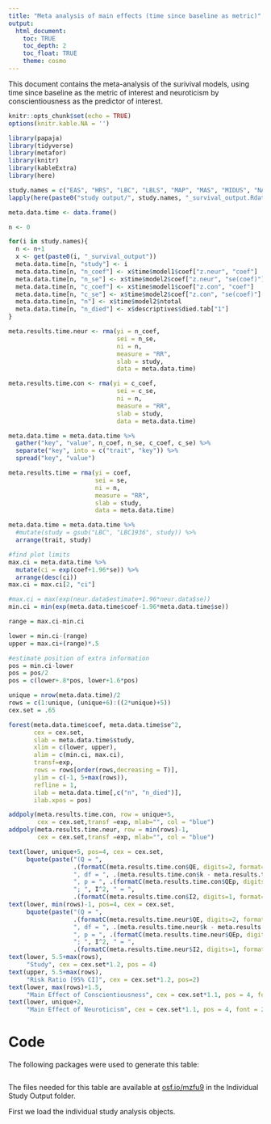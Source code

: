 ```yaml
---
title: "Meta analysis of main effects (time since baseline as metric)"
output: 
  html_document:
    toc: TRUE
    toc_depth: 2
    toc_float: TRUE
    theme: cosmo
---
```

This document contains the meta-analysis of the surivival models, using time since baseline as the metric of interest and neuroticism by conscientiousness as the predictor of interest.

```r
knitr::opts_chunk$set(echo = TRUE)
options(knitr.kable.NA = '')
```


```r
library(papaja)
library(tidyverse)
library(metafor)
library(knitr)
library(kableExtra)
library(here)
```

```r
study.names = c("EAS", "HRS", "LBC", "LBLS", "MAP", "MAS", "MIDUS", "NAS", "OATS", "ROS", "SLS", "WLS")
lapply(here(paste0("study output/", study.names, "_survival_output.Rdata")), load, .GlobalEnv)
```

```r
meta.data.time <- data.frame()

n <- 0

for(i in study.names){
  n <- n+1
  x <- get(paste0(i, "_survival_output"))
  meta.data.time[n, "study"] <- i
  meta.data.time[n, "n_coef"] <- x$time$model1$coef["z.neur", "coef"]
  meta.data.time[n, "n_se"] <- x$time$model2$coef["z.neur", "se(coef)"]
  meta.data.time[n, "c_coef"] <- x$time$model1$coef["z.con", "coef"]
  meta.data.time[n, "c_se"] <- x$time$model2$coef["z.con", "se(coef)"]
  meta.data.time[n, "n"] <- x$time$model2$ntotal
  meta.data.time[n, "n_died"] <- x$descriptives$died.tab["1"]
}

meta.results.time.neur <- rma(yi = n_coef, 
                              sei = n_se, 
                              ni = n,  
                              measure = "RR",
                              slab = study, 
                              data = meta.data.time)

meta.results.time.con <- rma(yi = c_coef, 
                              sei = c_se, 
                              ni = n,  
                              measure = "RR",
                              slab = study, 
                              data = meta.data.time)

meta.data.time = meta.data.time %>%
  gather("key", "value", n_coef, n_se, c_coef, c_se) %>%
  separate("key", into = c("trait", "key")) %>%
  spread("key", "value")

meta.results.time = rma(yi = coef, 
                        sei = se, 
                        ni = n,  
                        measure = "RR",
                        slab = study, 
                        data = meta.data.time)
```


```r
meta.data.time = meta.data.time %>%
  #mutate(study = gsub("LBC", "LBC1936", study)) %>%
  arrange(trait, study)

#find plot limits
max.ci = meta.data.time %>%
  mutate(ci = exp(coef+1.96*se)) %>%
  arrange(desc(ci))
max.ci = max.ci[2, "ci"]

#max.ci = max(exp(neur.data$estimate+1.96*neur.data$se))
min.ci = min(exp(meta.data.time$coef-1.96*meta.data.time$se))

range = max.ci-min.ci

lower = min.ci-(range)
upper = max.ci+(range)*.5

#estimate position of extra information
pos = min.ci-lower
pos = pos/2
pos = c(lower+.8*pos, lower+1.6*pos)

unique = nrow(meta.data.time)/2
rows = c(1:unique, (unique+6):((2*unique)+5))
cex.set = .65

forest(meta.data.time$coef, meta.data.time$se^2,
       cex = cex.set,
       slab = meta.data.time$study,
       xlim = c(lower, upper),
       alim = c(min.ci, max.ci),
       transf=exp,
       rows = rows[order(rows,decreasing = T)],
       ylim = c(-1, 5+max(rows)),
       refline = 1,
       ilab = meta.data.time[,c("n", "n_died")],
       ilab.xpos = pos)

addpoly(meta.results.time.con, row = unique+5, 
        cex = cex.set,transf =exp, mlab="", col = "blue")
addpoly(meta.results.time.neur, row = min(rows)-1, 
        cex = cex.set,transf =exp, mlab="", col = "blue")

text(lower, unique+5, pos=4, cex = cex.set,
     bquote(paste("(Q = ",
                  .(formatC(meta.results.time.con$QE, digits=2, format="f")),
                  ", df = ", .(meta.results.time.con$k - meta.results.time.con$p),
                  ", p = ", .(formatC(meta.results.time.con$QEp, digits=2, format="f")), 
                  "; ", I^2, " = ",
                  .(formatC(meta.results.time.con$I2, digits=1, format="f")), "%)")))
text(lower, min(rows)-1, pos=4, cex = cex.set,
     bquote(paste("(Q = ",
                  .(formatC(meta.results.time.neur$QE, digits=2, format="f")),
                  ", df = ", .(meta.results.time.neur$k - meta.results.time.neur$p),
                  ", p = ", .(formatC(meta.results.time.neur$QEp, digits=2, format="f")), 
                  "; ", I^2, " = ",
                  .(formatC(meta.results.time.neur$I2, digits=1, format="f")), "%)")))
text(lower, 5.5+max(rows),
     "Study", cex = cex.set*1.2, pos = 4)
text(upper, 5.5+max(rows),
     "Risk Ratio [95% CI]", cex = cex.set*1.2, pos=2)
text(lower, max(rows)+1.5,
     "Main Effect of Conscientiousness", cex = cex.set*1.1, pos = 4, font = 2)
text(lower, unique+2,
     "Main Effect of Neuroticism", cex = cex.set*1.1, pos = 4, font = 2)

```

# Code

The following packages were used to generate this table: 

```r
```

The files needed for this table are available at [osf.io/mzfu9](https://osf.io/mzfu9/) in the Individual Study Output folder.

First we load the individual study analysis objects.

```r
```


```r
```


```r
```


